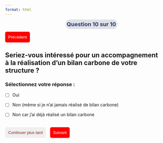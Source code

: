 ```yaml
---
format: html
---
```


<strong style='color: #2c3771;
                    font-size: 18px;
                    position: relative;
                    left: 39%;
                    -webkit-transform: translateX(-50%);
                    transform: translateX(-50%);
                    width: 100px;
                    height: 1px;
                    background: #dee2e6;
                    padding: 5px;
                    border-radius: 15px;'>Question 10 sur 10</strong>

<div style='text-align: left; margin-bottom: 20px;'>
<button onclick="window.location.href='question_9.html'" style='background-color: red; color: white; border: none; padding: 10px; border-radius: 5px; cursor: pointer;'>Précédent</button>
</div>

## Seriez-vous intéressé pour un accompagnement à la réalisation d'un bilan carbone de votre structure ?

### Sélectionnez votre réponse :

- [ ] Oui

- [ ] Non (même si je n'ai jamais réalisé de bilan carbone)

- [ ] Non car j'ai déjà réalisé un bilan carbone

<br>
<button id='continuer' onclick='sauvegarderReponses()' style='color: #932020; border: none; padding: 10px; border-radius: 5px; cursor: pointer; margin-right: 10px;'>Continuer plus tard</button>
<button onclick="window.location.href='#'" style='background-color: red; color: white; border: none; padding: 10px; border-radius: 5px; cursor: pointer;' disabled>Suivant</button>


<script>
document.getElementById('quiz-form').addEventListener('submit', function(event) {
  event.preventDefault();
  let responses = [];
  document.querySelectorAll('input[type=checkbox]:checked').forEach((checkbox) => {
    responses.push(checkbox.value);
  });
  localStorage.setItem('reponses_q10', JSON.stringify(responses));
  alert('Réponse enregistrée !');
});
function sauvegarderReponses() {
  let responses = [];
  document.querySelectorAll('input[type=checkbox]:checked').forEach((checkbox) => {
    responses.push(checkbox.value);
  });
  localStorage.setItem('reponses_q10', JSON.stringify(responses));
  alert('✔ Réponses enregistrées ! Vous pouvez revenir plus tard.');
 window.location.href = 'index.html'; }
</script>

